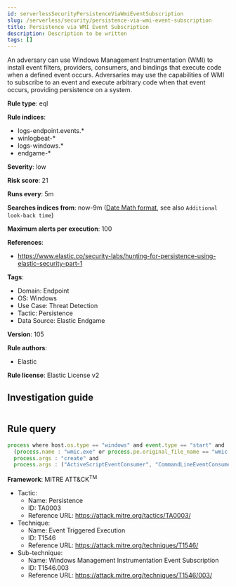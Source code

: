 ```yaml
---
id: serverlessSecurityPersistenceViaWmiEventSubscription
slug: /serverless/security/persistence-via-wmi-event-subscription
title: Persistence via WMI Event Subscription
description: Description to be written
tags: []
---
```


<div id="persistence-via-wmi-event-subscription"></div>

An adversary can use Windows Management Instrumentation (WMI) to install event filters, providers, consumers, and bindings that execute code when a defined event occurs. Adversaries may use the capabilities of WMI to subscribe to an event and execute arbitrary code when that event occurs, providing persistence on a system.

**Rule type**: eql

**Rule indices**: 

* logs-endpoint.events.*
* winlogbeat-*
* logs-windows.*
* endgame-*

**Severity**: low

**Risk score**: 21

**Runs every**: 5m

**Searches indices from**: now-9m ([Date Math format](((ref))/common-options.html#date-math), see also <DocLink id="serverlessSecurityRulesUiCreate" section="set-the-rules-schedule">`Additional look-back time`</DocLink>)

**Maximum alerts per execution**: 100

**References**: 

* https://www.elastic.co/security-labs/hunting-for-persistence-using-elastic-security-part-1

**Tags**: 

* Domain: Endpoint
* OS: Windows
* Use Case: Threat Detection
* Tactic: Persistence
* Data Source: Elastic Endgame

**Version**: 105

**Rule authors**: 

* Elastic

**Rule license**: Elastic License v2

## Investigation guide

```markdown

```

## Rule query

```js
process where host.os.type == "windows" and event.type == "start" and
  (process.name : "wmic.exe" or process.pe.original_file_name == "wmic.exe") and
  process.args : "create" and
  process.args : ("ActiveScriptEventConsumer", "CommandLineEventConsumer")

```

**Framework**: MITRE ATT&CK<sup>TM</sup>

* Tactic:
    * Name: Persistence
    * ID: TA0003
    * Reference URL: https://attack.mitre.org/tactics/TA0003/
* Technique:
    * Name: Event Triggered Execution
    * ID: T1546
    * Reference URL: https://attack.mitre.org/techniques/T1546/
* Sub-technique:
    * Name: Windows Management Instrumentation Event Subscription
    * ID: T1546.003
    * Reference URL: https://attack.mitre.org/techniques/T1546/003/

